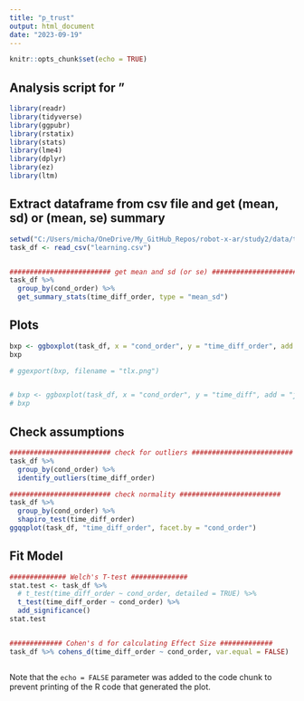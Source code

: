 ```yaml
---
title: "p_trust"
output: html_document
date: "2023-09-19"
---
```


```r
knitr::opts_chunk$set(echo = TRUE)
```

## Analysis script for "

```r
library(readr)
library(tidyverse)
library(ggpubr)
library(rstatix)
library(stats)
library(lme4)
library(dplyr)
library(ez)
library(ltm)
```


## Extract dataframe from csv file and get (mean, sd) or (mean, se) summary

```r

setwd("C:/Users/micha/OneDrive/My_GitHub_Repos/robot-x-ar/study2/data/task_performance/")
task_df <- read_csv("learning.csv")


######################### get mean and sd (or se) ######################### 
task_df %>%
  group_by(cond_order) %>%
  get_summary_stats(time_diff_order, type = "mean_sd")


```

## Plots

```r

bxp <- ggboxplot(task_df, x = "cond_order", y = "time_diff_order", add = "jitter")
bxp

# ggexport(bxp, filename = "tlx.png")


# bxp <- ggboxplot(task_df, x = "cond_order", y = "time_diff", add = "jitter")
# bxp


```


## Check assumptions

```r

######################### check for outliers ######################### 
task_df %>%
  group_by(cond_order) %>%
  identify_outliers(time_diff_order)

######################### check normality ######################### 
task_df %>%
  group_by(cond_order) %>%
  shapiro_test(time_diff_order)
ggqqplot(task_df, "time_diff_order", facet.by = "cond_order")


```


## Fit Model

```r

############## Welch's T-test ##############
stat.test <- task_df %>% 
  # t_test(time_diff_order ~ cond_order, detailed = TRUE) %>%
  t_test(time_diff_order ~ cond_order) %>%
  add_significance()
stat.test


############# Cohen's d for calculating Effect Size #############
task_df %>% cohens_d(time_diff_order ~ cond_order, var.equal = FALSE)



```


Note that the `echo = FALSE` parameter was added to the code chunk to prevent printing of the R code that generated the plot.
